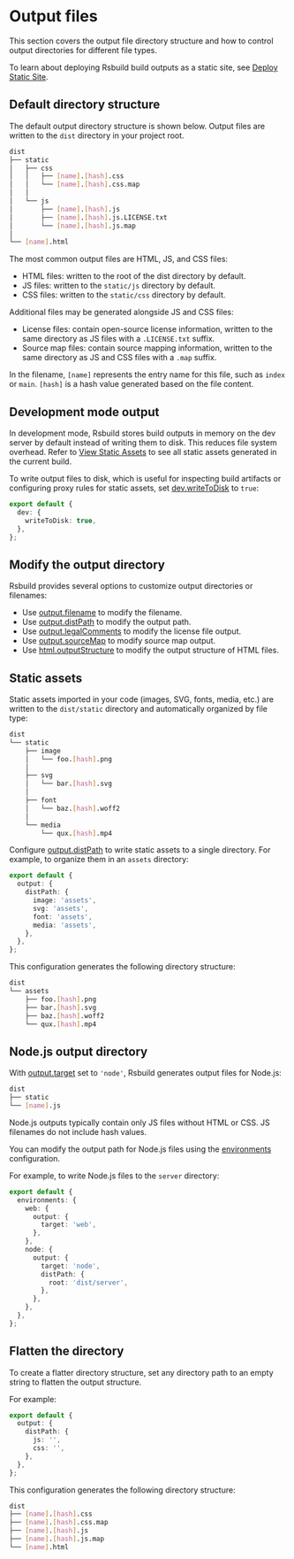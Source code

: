 # Output files

This section covers the output file directory structure and how to control output directories for different file types.

To learn about deploying Rsbuild build outputs as a static site, see [Deploy Static Site](/guide/basic/static-deploy).

## Default directory structure

The default output directory structure is shown below. Output files are written to the `dist` directory in your project root.

```bash
dist
├── static
│   ├── css
│   │   ├── [name].[hash].css
│   │   └── [name].[hash].css.map
│   │
│   └── js
│       ├── [name].[hash].js
│       ├── [name].[hash].js.LICENSE.txt
│       └── [name].[hash].js.map
│
└── [name].html
```

The most common output files are HTML, JS, and CSS files:

- HTML files: written to the root of the dist directory by default.
- JS files: written to the `static/js` directory by default.
- CSS files: written to the `static/css` directory by default.

Additional files may be generated alongside JS and CSS files:

- License files: contain open-source license information, written to the same directory as JS files with a `.LICENSE.txt` suffix.
- Source map files: contain source mapping information, written to the same directory as JS and CSS files with a `.map` suffix.

In the filename, `[name]` represents the entry name for this file, such as `index` or `main`. `[hash]` is a hash value generated based on the file content.

## Development mode output

In development mode, Rsbuild stores build outputs in memory on the dev server by default instead of writing them to disk. This reduces file system overhead. Refer to [View Static Assets](/guide/basic/server#view-static-assets) to see all static assets generated in the current build.

To write output files to disk, which is useful for inspecting build artifacts or configuring proxy rules for static assets, set [dev.writeToDisk](/config/dev/write-to-disk) to `true`:

```ts
export default {
  dev: {
    writeToDisk: true,
  },
};
```

## Modify the output directory

Rsbuild provides several options to customize output directories or filenames:

- Use [output.filename](/config/output/filename) to modify the filename.
- Use [output.distPath](/config/output/dist-path) to modify the output path.
- Use [output.legalComments](/config/output/legal-comments) to modify the license file output.
- Use [output.sourceMap](/config/output/source-map) to modify source map output.
- Use [html.outputStructure](/config/html/output-structure) to modify the output structure of HTML files.

## Static assets

Static assets imported in your code (images, SVG, fonts, media, etc.) are written to the `dist/static` directory and automatically organized by file type:

```bash
dist
└── static
    ├── image
    │   └── foo.[hash].png
    │
    ├── svg
    │   └── bar.[hash].svg
    │
    ├── font
    │   └── baz.[hash].woff2
    │
    └── media
        └── qux.[hash].mp4
```

Configure [output.distPath](/config/output/dist-path) to write static assets to a single directory. For example, to organize them in an `assets` directory:

```ts
export default {
  output: {
    distPath: {
      image: 'assets',
      svg: 'assets',
      font: 'assets',
      media: 'assets',
    },
  },
};
```

This configuration generates the following directory structure:

```bash
dist
└── assets
    ├── foo.[hash].png
    ├── bar.[hash].svg
    ├── baz.[hash].woff2
    └── qux.[hash].mp4
```

## Node.js output directory

With [output.target](/config/output/target) set to `'node'`, Rsbuild generates output files for Node.js:

```bash
dist
├── static
└── [name].js
```

Node.js outputs typically contain only JS files without HTML or CSS. JS filenames do not include hash values.

You can modify the output path for Node.js files using the [environments](/config/environments) configuration.

For example, to write Node.js files to the `server` directory:

```ts
export default {
  environments: {
    web: {
      output: {
        target: 'web',
      },
    },
    node: {
      output: {
        target: 'node',
        distPath: {
          root: 'dist/server',
        },
      },
    },
  },
};
```

## Flatten the directory

To create a flatter directory structure, set any directory path to an empty string to flatten the output structure.

For example:

```ts
export default {
  output: {
    distPath: {
      js: '',
      css: '',
    },
  },
};
```

This configuration generates the following directory structure:

```bash
dist
├── [name].[hash].css
├── [name].[hash].css.map
├── [name].[hash].js
├── [name].[hash].js.map
└── [name].html
```
